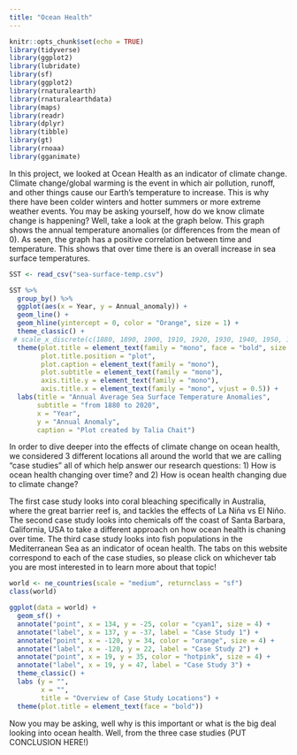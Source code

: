 ```yaml
---
title: "Ocean Health"
---
```


```r
knitr::opts_chunk$set(echo = TRUE)
library(tidyverse)
library(ggplot2)
library(lubridate)
library(sf)
library(ggplot2)
library(rnaturalearth)
library(rnaturalearthdata)
library(maps)
library(readr)
library(dplyr)
library(tibble)
library(gt)
library(rnoaa)
library(gganimate)
```

In this project, we looked at Ocean Health as an indicator of climate change. Climate change/global warming is the event in which air pollution, runoff, and other things cause our Earth's temperature to increase. This is why there have been colder winters and hotter summers or more extreme weather events. You may be asking yourself, how do we know climate change is happening? Well, take a look at the graph below. This graph shows the annual temperature anomalies (or differences from the mean of 0). As seen, the graph has a positive correlation between time and temperature. This shows that over time there is an overall increase in sea surface temperatures. 

```r
SST <- read_csv("sea-surface-temp.csv")
```

```r
SST %>% 
  group_by() %>% 
  ggplot(aes(x = Year, y = Annual_anomaly)) + 
  geom_line() + 
  geom_hline(yintercept = 0, color = "Orange", size = 1) +
  theme_classic() + 
 # scale_x_discrete(c(1880, 1890, 1900, 1910, 1920, 1930, 1940, 1950, 1960, 1970, 1980, 1990, 2000, 2010)) +
  theme(plot.title = element_text(family = "mono", face = "bold", size = 12, ),
        plot.title.position = "plot",
        plot.caption = element_text(family = "mono"),
        plot.subtitle = element_text(family = "mono"),
        axis.title.y = element_text(family = "mono"),
        axis.title.x = element_text(family = "mono", vjust = 0.5)) +
  labs(title = "Annual Average Sea Surface Temperature Anomalies",
       subtitle = "from 1880 to 2020", 
       x = "Year",
       y = "Annual Anomaly",
       caption = "Plot created by Talia Chait")
```

In order to dive deeper into the effects of climate change on ocean health, we considered 3 different locations all around the world that we are calling "case studies" all of which help answer our research questions: 1) How is ocean health changing over time? and 2) How is ocean health changing due to climate change? 

The first case study looks into coral bleaching specifically in Australia, where the great barrier reef is, and tackles the effects of La Niña vs El Niño. The second case study looks into chemicals off the coast of Santa Barbara, California, USA to take a different approach on how ocean health is chaning over time. The third case study looks into fish populations in the Mediterranean Sea as an indicator of ocean health. The tabs on this website correspond to each of the case studies, so please click on whichever tab you are most interested in to learn more about that topic!  

```r
world <- ne_countries(scale = "medium", returnclass = "sf")
class(world)

ggplot(data = world) + 
  geom_sf() + 
  annotate("point", x = 134, y = -25, color = "cyan1", size = 4) + 
  annotate("label", x = 137, y = -37, label = "Case Study 1") +
  annotate("point", x = -120, y = 34, color = "orange", size = 4) + 
  annotate("label", x = -120, y = 22, label = "Case Study 2") +
  annotate("point", x = 19, y = 35, color = "hotpink", size = 4) + 
  annotate("label", x = 19, y = 47, label = "Case Study 3") +
  theme_classic() +
  labs (y = "", 
        x = "",
        title = "Overview of Case Study Locations") + 
  theme(plot.title = element_text(face = "bold"))
```

Now you may be asking, well why is this important or what is the big deal looking into ocean health. Well, from the three case studies (PUT CONCLUSION HERE!)